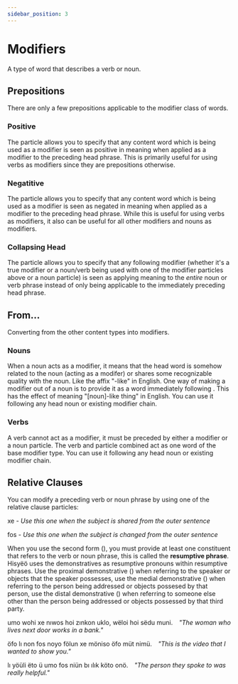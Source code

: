 ```yaml
---
sidebar_position: 3
---
```



# Modifiers

A type of word that describes a verb or noun.

## Prepositions

There are only a few prepositions applicable to the modifier class of words.

### Positive

The <HisyeoWord is="in"/> particle allows you to specify that any content word
which is being used as a modifier is seen as positive in meaning when applied as
a modifier to the preceding head phrase. This is primarily useful for using
verbs as modifiers since they are prepositions otherwise.

### Negatitive

The <HisyeoWord is="dës"/> particle allows you to specify that any content word
which is being used as a modifier is seen as negated in meaning when applied as
a modifier to the preceding head phrase. While this is useful for using verbs as
modifiers, it also can be useful for all other modifiers and nouns as
modifiers.

### Collapsing Head

The <HisyeoWord is="et"/> particle allows you to specify that any following
modifier (whether it's a true modifier or a noun/verb being used with one of
the modifier particles above or a noun particle) is seen as applying meaning to
the *entire* noun or verb phrase instead of only being applicable to the
immediately preceding head phrase.

## From...

Converting from the other content types into modifiers.

### Nouns

When a noun acts as a modifier, it means that the head word is somehow related
to the noun (acting as a modifer) or shares some recognizable quality with the
noun. Like the affix "-like" in English. One way of making a modifier out of a
noun is to provide it as a word immediately following <HisyeoWord is="fın"/>.
This has the effect of meaning "[noun]-like thing" in English. You can use it
following any head noun or existing modifier chain.


### Verbs

A verb cannot act as a modifier, it must be preceded by either a modifier or a
noun particle. The verb and particle combined act as one word of the base
modifier type. You can use it following any head noun or existing modifier
chain.


## Relative Clauses

You can modify a preceding verb or noun phrase by using one of the relative
clause particles:
<HisyeoTabs>
    <p>xe - <em>Use this one when the subject is shared from the outer sentence</em></p>
    <p>fos - <em>Use this one when the subject is changed from the outer sentence</em></p>
</HisyeoTabs>

When you use the second form (<HisyeoWord is="fos"/>), you must provide at least
one constituent that refers to the verb or noun phrase, this is called the
**resumptive phrase**. Hisyëö uses the demonstratives as resumptive pronouns
within resumptive phrases. Use the proximal demonstrative
(<HisyeoWord is="öfo"/>) when referring to the speaker or objects that the
speaker possesses, use the medial demonstrative (<HisyeoWord is="ulyö"/>)
when referring to the person being addressed or objects possesed by that person,
use the distal demonstrative (<HisyeoWord is="onö"/>) when referring to someone
else other than the person being addressed or objects possessed by that third
party.

<HisyeoTabs>
    <p>umo wohi xe nıwos hoi zınkon uklo, wëloi hoi sëdu muni.&emsp;<em>"The woman who lives next door works in a bank."</em></p>
    <p>öfo lı non fos noyo fölun xe möniso öfo müt nimü.&emsp;<em>"This is the video that I wanted to show you."</em></p>
    <p>lı yöüli ëto ü umo fos niün bı ılık köto onö.&emsp;<em>"The person they spoke to was really helpful."</em></p>
</HisyeoTabs>

<HisyeoTooltip/>